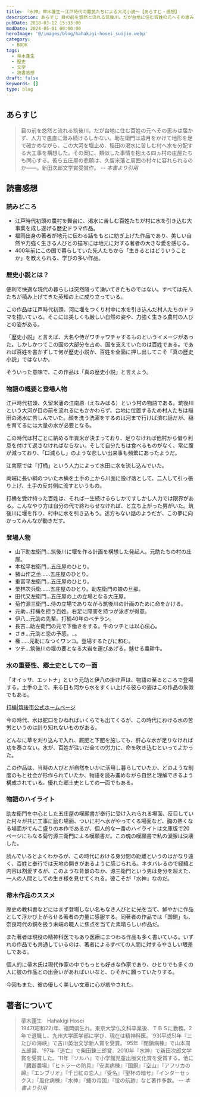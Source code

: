 ```yaml
---
title: 『水神』帚木蓬生～江戸時代の農民たちによる大河小説～【あらすじ・感想】
description: あらすじ 目の前を悠然と流れる筑後川。だが台地に住む百姓の元へその恵みは届かず、人力で愚直に汲み続けるしかない。助左衛門は歳月をかけて地形を足で確かめながら、この大河を堰止め、稲田の渇水に苦しむ村へ水を分配する大工事を構想した。その案に、類似した事情を抱える四ヵ村の庄屋たちも同心する。
pubDate: 2018-03-12 15:33:00
modDate: 2024-05-01 00:00:00
heroImage: '@/images/blog/hahakigi-hosei_suijin.webp'
category:
  - BOOK
tags:
  - 帚木蓬生
  - 歴史
  - 文学
  - 読書感想
draft: false
keywords: []
type: blog
---
```


## あらすじ

> 目の前を悠然と流れる筑後川。だが台地に住む百姓の元へその恵みは届かず、人力で愚直に汲み続けるしかない。助左衛門は歳月をかけて地形を足で確かめながら、この大河を堰止め、稲田の渇水に苦しむ村へ水を分配する大工事を構想した。その案に、類似した事情を抱える四ヵ村の庄屋たちも同心する。彼ら五庄屋の悲願は、久留米藩と周囲の村々に容れられるのか――。新田次郎文学賞受賞作。 <cite>-- 本書より引用</cite>

## 読書感想

### 読みどころ

- 江戸時代初頭の農村を舞台に、渇水に苦しむ百姓たちが村に水を引き込む大事業を成し遂げる歴史ドラマ作品。
- 福岡出身の著者が地元に伝わる話をもとに紡ぎ上げた作品であり、美しい自然や力強く生きる人びとの描写には地元に対する著者の大きな愛を感じる。
- 400年前にこの国で暮らしていた先人たちから「生きるとはどういうことか」を教えられる、学びの多い作品。

### 歴史小説とは？

便利で快適な現代の暮らしは突然降って湧いてきたものではない。すべては先人たちが積み上げてきた英知の上に成り立っている。

この作品は江戸時代初頭、河に堰をつくり村中に水を引き込んだ村人たちのドラマを描いている。そこには美しくも厳しい自然の姿や、力強く生きる農村の人びとの姿がある。

「歴史小説」と言えば、大名や侍がワチャワチャするものというイメージがあった。しかしかつてこの国の大部分を占め、国を支えていたのは百姓である。であれば百姓を書かずして何が歴史小説か、百姓を全面に押し出してこそ「真の歴史小説」ではないか。

そういった意味で、この作品は「真の歴史小説」と言えよう。

### 物語の概要と登場人物

江戸時代初頭、久留米藩の江南原（えなみばる）という村の物語である。筑後川という大河が目の前を流れるにもかかわらず、台地に位置するため村人たちは稲田の渇水に苦しんでいた。顔を洗う洗濯をするのは河まで行けば済む話だが、稲を育てるには大量の水が必要となる。

この時代は村ごとに納める年貢米が決まっており、足りなければ他村から借り利息を付けて返さなければならない。そして自分たちは食べるものがなく、常に腹が減っており、「口減らし」のような悲しい出来事も頻繁にあったようだ。

江南原では「打桶」という人力によって水田に水を流し込んでいた。

両端に長い綱のついた木桶を土手の上から川面に投げ落として、二人して引っ張り上げ、土手の反対側に流すというもの。

打桶を受け持った百姓は、それば一生続けるらしかですしかし人力では限界がある。こんなやり方は自分の代で終わらせなければ、と立ち上がった男がいた。筑後川に堰を作り、村中に水を引き込もう。途方もない話のようだが、この夢に向かってみんなが動きだす。

### 登場人物

- 山下助左衛門…筑後川に堰を作る計画を構想した発起人。元助たちの村の庄屋。
- 本松平右衛門…五庄屋のひとり。
- 猪山作之丞……五庄屋のひとり。
- 重富平左衛門…五庄屋のひとり。
- 栗林次兵衛……五庄屋のひとり。助左衛門の娘の旦那。
- 田代又左衛門…五庄屋の上の立場となる大庄屋。
- 菊竹源三衛門…侍の立場でありながら筑後川の計画のために命をかける。
- 元助…打桶を担う百姓。右足に障害を持つが泳ぎが得意。
- 伊八…元助の先輩。打桶40年のベテラン。
- 長吉…助左衛門の元で下働きをする。牛のツチとは以心伝心。
- さき…元助と恋の予感。..。
- 権……元助になつくワンコ。登場するたびに和む。
- ツチ…筑後川の堰の要となる大岩を運びあげる。魅せる農耕牛。

### 水の重要性、郷土史としての一面

「オイッサ、エットナ」という元助と伊八の掛け声は、物語の至るところで登場する。土手の上で、来る日も河から水をすくい上げる彼らの姿はこの作品の象徴でもある。

[打桶|筑後市公式ホームページ](https://www.city.chikugo.lg.jp/kyoudo/_2425/_7133/_7650/_3062.html)

今の時代、水は蛇口をひねればいくらでも出てくるが、この時代における水の苦労というのは計り知れないものがある。

どんなに草を刈り込んで入れ、厩肥と下肥を施しても、肝心な水が足りなければ功を奏さない。水が、百姓が注いだ全ての労力に、命を吹き込むといってよかった。

この作品は、当時の人びとが自然をいかに活用し暮らしていたか、どのような制度のもと社会が形作られていたか、物語を読み進めながら自然と理解できるよう構成されている。優れた郷土史としての一面でもある。

### 物語のハイライト

助左衛門を中心とした五庄屋の嘆願書が奉行に受け入れられる場面、反目していた村々が共に工事に励む場面、ついに村へ水がやってくる場面など、胸の熱くなる場面がてんこ盛りの本作であるが、個人的な一番のハイライトは文庫版で20ページにもなる菊竹源三衛門による嘆願書だ。この魂の嘆願書で私の涙腺は決壊した。

読んでいるとよくわかるが、この時代における身分間の距離というのはかなり遠く、百姓と奉行では天地の開きがあるように感じられる。ネタバレるので経緯と内容は割愛するが、このような背景のなか、源三衛門という男は身分を超えた、一人の人間としての生き様を見せてくれる。彼こそが「水神」なのだ。

### 帚木作品のススメ

歴史の教科書などにはまず登場しない名もなき人びとに光を当て、鮮やかに作品として浮かび上がらせる著者の力量に感服する。同著者の作品では「国銅」も、奈良時代の銅を扱う末端の職人に焦点を当てた素晴らしい作品だ。

<div class='not-prose'>
  <div data-vc_mylinkbox_id='886753741'></div>
</div>

また著者は現役の精神科医でもあり医療にまつわる作品も多く書いている。いずれの作品でも共通しているのは、著者によるすべての人間に対するやさしい眼差しである。

個人的に帚木氏は現代作家の中でもっとも好きな作家であり、ひとりでも多くの人に彼の作品との出会いがあればいいなと、ひそかに願っていたりする。

今回もまた、彼の優しく美しい文章に心が癒やされた。

<div class='not-prose'>
  <div data-vc_mylinkbox_id='886753732'></div>
</div>

<div class='not-prose'>
  <div data-vc_mylinkbox_id='886753736'></div>
</div>

## 著者について

> 帚木蓬生　Hahakigi Hosei<br />
> 1947(昭和22)年、福岡県生れ。東京大学仏文科卒業後、ＴＢＳに勤務。2年で退職し、九州大学医学部に学び、現在は精神科医。'93(平成5)年『三たびの海峡』で吉川英治文学新人賞を受賞。'95年『閉鎖病棟』で山本周五郎賞、'97年『逃亡』で柴田錬三郎賞、2010年『水神』で新田次郎文学賞を受賞した。'11年『ソルハ』で小学館児童出版文化賞を受賞する。他に『臓器農場』『ヒトラーの防具』『安楽病棟』『国銅』『空山』『アフリカの蹄』『エンブリオ』『千日紅の恋人』『受名』『聖杯の暗号』『インターセックス』『風化病棟』『水神』『蝿の帝国』『蛍の航跡』など著作多数。 <cite>-- 本書より引用</cite>
